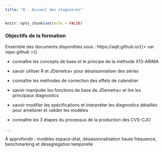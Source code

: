 ```yaml
---
title: "0 - Accueil des stagiaires"
---
```


```r
knitr::opts_chunk$set(echo = FALSE)
```

### Objectifs de la formation

Ensemble des documents disponibles sous : https://aqlt.github.io/{{< var repo-github >}}

- connaître les concepts de base et le principe de la méthode X13-ARIMA

- savoir utiliser R et JDemetra+ pour désaisonnaliser des séries

- connaître les méthodes de correction des effets de calendrier

- savoir manipuler les fonctions de base de JDemetra+ et lire les principaux diagnostics

- savoir modifier les spécifications et interpréter les diagnostics détaillés pour améliorer et valider les modèles

- connaître les 3 étapes du processus de la production des CVS-CJO


. . .

À approfondir : modèles espace-état, désaisonnalisation haute fréquence, benchmarking et désagrégation temporelle

